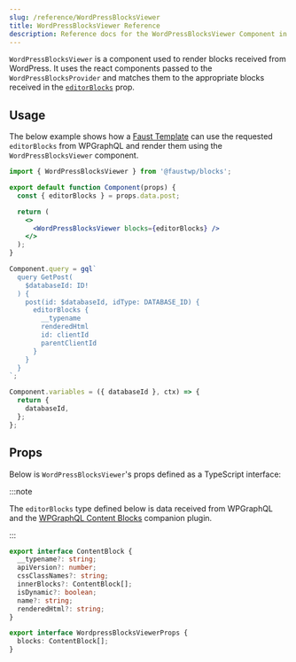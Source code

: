 ```yaml
---
slug: /reference/WordPressBlocksViewer
title: WordPressBlocksViewer Reference
description: Reference docs for the WordPressBlocksViewer Component in Faust.
---
```


`WordPressBlocksViewer` is a component used to render blocks received from WordPress. It uses the react components passed to the `WordPressBlocksProvider` and matches them to the appropriate blocks received in the [`editorBlocks`](#props) prop.

## Usage

The below example shows how a [Faust Template](/docs/templates) can use the requested `editorBlocks` from WPGraphQL and render them using the `WordPressBlocksViewer` component.

```jsx {1,9,13} title="wp-blocks/CoreColumn.jsx"
import { WordPressBlocksViewer } from '@faustwp/blocks';

export default function Component(props) {
  const { editorBlocks } = props.data.post;

  return (
    <>
      <WordPressBlocksViewer blocks={editorBlocks} />
    </>
  );
}

Component.query = gql`
  query GetPost(
    $databaseId: ID!
  ) {
    post(id: $databaseId, idType: DATABASE_ID) {
      editorBlocks {
        __typename
        renderedHtml
        id: clientId
        parentClientId
      }
    }
  }
`;

Component.variables = ({ databaseId }, ctx) => {
  return {
    databaseId,
  };
};
```

## Props

Below is `WordPressBlocksViewer`'s props defined as a TypeScript interface:

:::note

The `editorBlocks` type defined below is data received from WPGraphQL and the [WPGraphQL Content Blocks](https://github.com/wpengine/wp-graphql-content-blocks) companion plugin.

:::

```ts
export interface ContentBlock {
  __typename?: string;
  apiVersion?: number;
  cssClassNames?: string;
  innerBlocks?: ContentBlock[];
  isDynamic?: boolean;
  name?: string;
  renderedHtml?: string;
}

export interface WordpressBlocksViewerProps {
  blocks: ContentBlock[];
}
```
